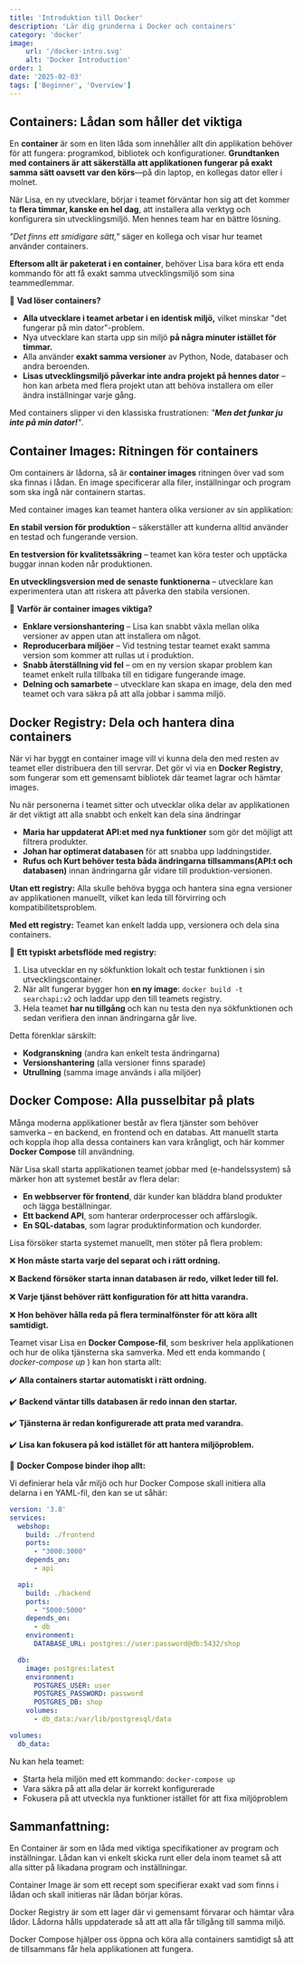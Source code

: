 ```yaml
---
title: 'Introduktion till Docker'
description: 'Lär dig grunderna i Docker och containers'
category: 'docker'
image:
    url: '/docker-intro.svg'
    alt: 'Docker Introduction'
order: 1
date: '2025-02-03'
tags: ['Beginner', 'Overview']
---
```


## Containers: Lådan som håller det viktiga

En **container** är som en liten låda som innehåller allt din applikation behöver för att fungera: programkod, bibliotek och konfigurationer. **Grundtanken med containers är att säkerställa att applikationen fungerar på exakt samma sätt oavsett var den körs**—på din laptop, en kollegas dator eller i molnet.

När Lisa, en ny utvecklare, börjar i teamet förväntar hon sig att det kommer ta **flera timmar, kanske en hel dag**, att installera alla verktyg och konfigurera sin utvecklingsmiljö. Men hennes team har en bättre lösning.

*"Det finns ett smidigare sätt,"* säger en kollega och visar hur teamet använder containers.

**Eftersom allt är paketerat i en container**, behöver Lisa bara köra ett enda kommando för att få exakt samma utvecklingsmiljö som sina teammedlemmar.

🔹 **Vad löser containers?**

- **Alla utvecklare i teamet arbetar i en identisk miljö,** vilket minskar "det fungerar på min dator"-problem.
- Nya utvecklare kan starta upp sin miljö **på några minuter istället för timmar.**
- Alla använder **exakt samma versioner** av Python, Node, databaser och andra beroenden.
- **Lisas utvecklingsmiljö påverkar inte andra projekt på hennes dator** – hon kan arbeta med flera projekt utan att behöva installera om eller ändra inställningar varje gång.

Med containers slipper vi den klassiska frustrationen: *"**Men det funkar ju inte på min dator!**"*.

<ZoomableImage
    src="/intro-to-docker-pic1.svg"
    alt="Docker Container"
    caption="En container är en låda som håller koll på innehållet"
/>

## Container Images: Ritningen för containers

Om containers är lådorna, så är **container images** ritningen över vad som ska finnas i lådan. En image specificerar alla filer, inställningar och program som ska ingå när containern startas.

Med container images kan teamet hantera olika versioner av sin applikation:

**En stabil version för produktion** – säkerställer att kunderna alltid använder en testad och fungerande version.

**En testversion för kvalitetssäkring** – teamet kan köra tester och upptäcka buggar innan koden når produktionen.

**En utvecklingsversion med de senaste funktionerna** – utvecklare kan experimentera utan att riskera att påverka den stabila versionen.

🔹 **Varför är container images viktiga?**

- **Enklare versionshantering** – Lisa kan snabbt växla mellan olika versioner av appen utan att installera om något.
- **Reproducerbara miljöer** – Vid testning testar teamet exakt samma version som kommer att rullas ut i produktion.
- **Snabb återställning vid fel** – om en ny version skapar problem kan teamet enkelt rulla tillbaka till en tidigare fungerande image.
- **Delning och samarbete** – utvecklare kan skapa en image, dela den med teamet och vara säkra på att alla jobbar i samma miljö.

<ZoomableImage
    src="/intro-to-docker-pic2.svg"
    alt="Docker image"
    caption="Vi skapar en image och lägger den i lådan för att specifiera innehållet"
/>

## Docker Registry: Dela och hantera dina containers

När vi har byggt en container image vill vi kunna dela den med resten av teamet eller distribuera den till servrar. Det gör vi via en **Docker Registry**, som fungerar som ett gemensamt bibliotek där teamet lagrar och hämtar images.

Nu när personerna i teamet sitter och utvecklar olika delar av applikationen är det viktigt att alla snabbt och enkelt kan dela sina ändringar

- **Maria har uppdaterat API:et med nya funktioner** som gör det möjligt att filtrera produkter.
- **Johan har optimerat databasen** för att snabba upp laddningstider.
- **Rufus och Kurt behöver testa båda ändringarna tillsammans(API:t och databasen)** innan ändringarna går vidare till produktion-versionen.

**Utan ett registry:** Alla skulle behöva bygga och hantera sina egna versioner av applikationen manuellt, vilket kan leda till förvirring och kompatibilitetsproblem.

**Med ett registry:** Teamet kan enkelt ladda upp, versionera och dela sina containers.

🔹 **Ett typiskt arbetsflöde med registry:**

1. Lisa utvecklar en ny sökfunktion lokalt och testar funktionen i sin utvecklingscontainer.
2. När allt fungerar bygger hon **en ny image**: `docker build -t searchapi:v2` och laddar upp den till teamets registry.
3. Hela teamet **har nu tillgång** och kan nu testa den nya sökfunktionen och sedan verifiera den innan ändringarna går live.

Detta förenklar särskilt:
- **Kodgranskning** (andra kan enkelt testa ändringarna)
- **Versionshantering** (alla versioner finns sparade)
- **Utrullning** (samma image används i alla miljöer)

<ZoomableImage
    src="/8.png"
    alt="Docker Registry"
    caption="Vi förvarar våra images i ett Registry så andra behöriga lätt kan komma åt de"
/>

## Docker Compose: Alla pusselbitar på plats

Många moderna applikationer består av flera tjänster som behöver samverka – en backend, en frontend och en databas. Att manuellt starta och koppla ihop alla dessa containers kan vara krångligt, och här kommer **Docker Compose** till användning.

När Lisa skall starta applikationen teamet jobbar med (e-handelssystem) så märker hon att systemet består av flera delar:

- **En webbserver för frontend**, där kunder kan bläddra bland produkter och lägga beställningar.
- **Ett backend API**, som hanterar orderprocesser och affärslogik.
- **En SQL-databas**, som lagrar produktinformation och kundorder.

Lisa försöker starta systemet manuellt, men stöter på flera problem:

❌ **Hon måste starta varje del separat och i rätt ordning.**

❌ **Backend försöker starta innan databasen är redo, vilket leder till fel.**

❌ **Varje tjänst behöver rätt konfiguration för att hitta varandra.**

❌ **Hon behöver hålla reda på flera terminalfönster för att köra allt samtidigt.**

Teamet visar Lisa en **Docker Compose-fil**, som beskriver hela applikationen och hur de olika tjänsterna ska samverka. Med ett enda kommando ( *docker-compose up* ) kan hon starta allt:


✔️ **Alla containers startar automatiskt i rätt ordning.**

✔️ **Backend väntar tills databasen är redo innan den startar.**

✔️ **Tjänsterna är redan konfigurerade att prata med varandra.**

✔️ **Lisa kan fokusera på kod istället för att hantera miljöproblem.**

<ZoomableImage
    src="/6.png"
    alt="Docker Compose"
    caption="Vi använder Docker compose för att med ett kommando få alla containers att samverka"
/>


🔹 **Docker Compose binder ihop allt:**

Vi definierar hela vår miljö och hur Docker Compose skall initiera alla delarna i en YAML-fil, den kan se ut såhär:
```yaml
version: '3.8'
services:
  webshop:
    build: ./frontend
    ports:
      - "3000:3000"
    depends_on:
      - api

  api:
    build: ./backend
    ports:
      - "5000:5000"
    depends_on:
      - db
    environment:
      DATABASE_URL: postgres://user:password@db:5432/shop

  db:
    image: postgres:latest
    environment:
      POSTGRES_USER: user
      POSTGRES_PASSWORD: password
      POSTGRES_DB: shop
    volumes:
      - db_data:/var/lib/postgresql/data

volumes:
  db_data:
```

Nu kan hela teamet:

- Starta hela miljön med ett kommando: `docker-compose up`
- Vara säkra på att alla delar är korrekt konfigurerade
- Fokusera på att utveckla nya funktioner istället för att fixa miljöproblem

## Sammanfattning:

En Container är som en låda med viktiga specifikationer av program och inställningar. Lådan kan vi enkelt skicka runt eller dela inom teamet så att alla sitter på likadana program och inställningar.

Container Image är som ett recept som specifierar exakt vad som finns i lådan och skall initieras när lådan börjar köras.

Docker Registry är som ett lager där vi gemensamt förvarar och hämtar våra lådor. Lådorna hålls uppdaterade så att att alla får tillgång till samma miljö.

Docker Compose hjälper oss öppna och köra alla containers samtidigt så att de tillsammans får hela applikationen att fungera.
